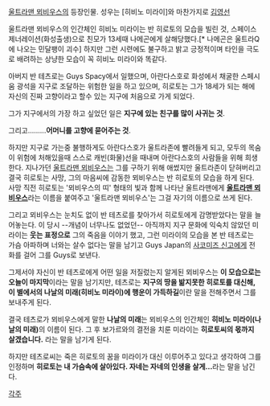 [[울트라맨 뫼비우스]]의 등장인물. 성우는 [히비노 미라이]와 마찬가지로 [[김영선]]

울트라맨 뫼비우스의 인간체인 히비노 미라이는 반 히로토의 모습을 빌린 것, 스페이스 제너레이션(화성출생)으로 친모가 13세때 나메곤에게 살해당했다.[* 나메곤은 울트라Q에 나오는 민달팽이 괴수] 하지만 그런 시련에도 불구하고 밝고 긍정적이며 타인을 극도로 배려하는 상냥한 모습이 꼭 히비노 미라이와 똑같다. 

아버지 반 테츠로는 Guys Spacy에서 일했으며, 아란다스호로 화성에서 채굴한 스페시움 광석을 지구로 조달하는 위험한 일을 하고 있으며, 히로토는 그가 18세가 되는 해에 자신의 진짜 고향이라고 할수 있는 지구에 처음으로 가게 되었다. 

그가 지구에서의 가장 하고 싶었던 일은 '''지구에 있는 친구를 많이 사귀는 것'''.

그리고.........'''어머니를 고향에 묻어주는 것'''.

하지만 지구로 가는중 불행하게도 아란다스호가 울트라존에 빨려들게 되고, 모두의 목숨이 위험에 처해있을때 스스로 캐빈(화물)선을 때내며 아란다스호의 사람들을 위해 희생한다. 지나가던 [[울트라맨 뫼비우스]]는 그를 구하기 위해 애썼지만 울트라존이 닫혀버리고 결국 히로토는 사망, 그의 마음씨에 감동한 뫼비우스는 반 히로토의 모습을 하게 된다. 사망 직전 히로토는 '뫼비우스의 띠' 형태의 빛과 함께 나타난 울트라맨에게 '''[[울트라맨 뫼비우스]]'''라는 이름을 붙여주고 '울트라맨 뫼비우스'는 그걸 자기의 이름으로 쓰게 된다.

그리고 뫼비우스는 눈치도 없이 반 테츠로를 찾아가서 히로토에게 감명받았다는 말을 늘어놓는다. 이 당시 --개념이 너무나도 없었던-- 아직까지 지구 문화에 익숙치 않았던 미라이는 '''웃는 표정으로''' 그의 죽음을 이야기 했고, 그런 미라이의 모습을 본 반 테츠로는 가슴 아파하며 너와는 살수 없다는 말을 남기고 Guys Japan의 [[사코미즈 신고]]에게 전화를 걸어 그를 Guys로 보낸다.

그제서야 자신이 반 테츠로에게 어떤 일을 저질렀는지 알게된 뫼비우스는 '''이 모습으로는 오늘이 마지막'''이라는 말을 남기지만, 테츠로는 '''지구의 땅을 밞지못한 히로토를 대신해, 이 별에서의 나날의 미래(히비노 미라이)에 행운이 가득하길'''이란 말을 전해주면서 그를 보내주게 된다.

결국 테츠로가 뫼비우스에게 말한 '''나날의 미래'''는 뫼비우스의 인간체인 '''히비노 미라이(나날의 미래)'''의 이름이 된다. 그 후 보가르와의 결전을 치룬 미라이는 '''히로토씨의 몫까지 살겠습니다.''' 라는 말을 남기게 된다.

하지만 테츠로씨는 죽은 히로토의 꿈을 미라이가 대신 이루어주고 있다고 생각하여 그를 인정하며 '''히로토는 내 가슴속에 살아있다. 자네는 자네의 인생을 살게...'''라는 말을 남긴다.

[[각주]]
